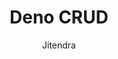 ---
layout: "../../components/layout/blog-post-layout.astro"
title: "Deno CRUD"
publishedDate: 2023-09-15
updatedDate: 2023-09-15
description: "Step by step guide on how to setup and and use drizzle orm in node js with typescript and perform crud operation"
ogImage: "https://static.everythingcs.dev/blog/learn-nodejs-drizzle.png"
featuredImage: "https://static.everythingcs.dev/blog/learn-nodejs-drizzle.png"
category: ["JavaScript"]
author: "Jitendra"
isFeatured: false
draft: true
---